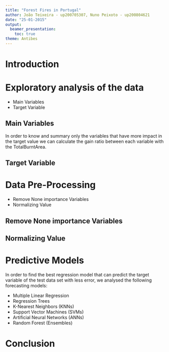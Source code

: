 ```yaml
---
title: "Forest Fires in Portugal"
author: João Teixeira - up200705307, Nuno Peixoto - up200804621
date: "25-01-2015"
output:
  beamer_presentation:
    toc: true
theme: Antibes
---
```


# Introduction

# Exploratory analysis of the data

- Main Variables
- Target Variable

## Main Variables 

In order to know and summary only the variables that have more impact in the target value we can calculate
the gain ratio between each variable with the TotalBurntArea.

## Target Variable

# Data Pre-Processing

- Remove None importance Variables 
- Normalizing Value

## Remove None importance Variables

## Normalizing Value

# Predictive Models

In order to find the best regression model that can predict the target variable of the test data set with less error, we analysed the following forecasting models:

- Multiple Linear Regression
- Regression Trees
- K-Nearest Neighbors (KNNs)
- Support Vector Machines (SVMs)
- Artificial Neural Networks (ANNs)
- Random Forest (Ensembles)

# Conclusion



